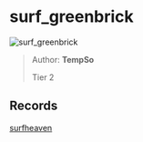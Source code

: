 
# surf_greenbrick

![surf_greenbrick](https://raw.githubusercontent.com/Sayt123/SurfMapPics/Maps-and-bonuses/csgo/surf_greenbrick.jpg)

> Author: **TempSo**
>
> Tier 2

## Records

[surfheaven](https://surfheaven.eu/map/surf_greenbrick)
